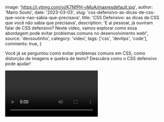 
  image: 'https://i.ytimg.com/vi/K7NfPH-vMuA/maxresdefault.jpg',
  author: 'Mario Souto',
  date: '2023-03-03',
  slug: 'css-defensivo-as-dicas-de-css-que-voce-nao-sabia-que-precisava',
  title: 'CSS Defensivo: as dicas de CSS que você não sabia que precisava',
  description: 'E aí pessoal, já ouviram falar de CSS defensivo? Neste vídeo, vamos explorar como essa abordagem pode evitar problemas comuns no desenvolvimento web!',
  source: 'devsoutinho',
  category: 'video',
  tags: ['css', 'devtips', 'code'],
  comments: true,
}


Você já se perguntou como evitar problemas comuns em CSS, como distorção de imagens e quebra de texto? Descubra como o CSS defensivo pode ajudar!

<Video videoId="K7NfPH-vMuA" youtube />

---

- YouTube - Link para assistir direto e compartilhar: https://youtu.be/K7NfPH-vMuA

---

## Links do vídeo

- https://defensivecss.dev/